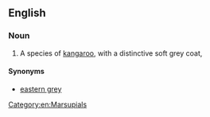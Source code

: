 ==English==
{{rfi}}
{{wikipedia|Eastern Grey Kangaroo}}
{{wikispecies|Macropus giganteus}}
===Noun===
{{en-noun|head=[[eastern]] [[grey]] [[kangaroo]]}}

# A species of [[kangaroo]], with a distinctive soft grey coat, {{taxlink|Macropus giganteus|species}}

====Synonyms====
*[[eastern grey]]

[[Category:en:Marsupials]]
